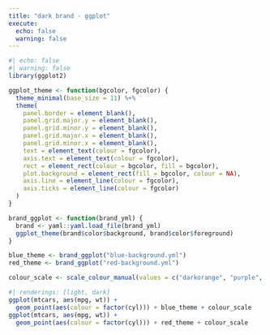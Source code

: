 ```yaml
---
title: "dark brand - ggplot"
execute:
  echo: false
  warning: false
---
```


```r
#| echo: false
#| warning: false
library(ggplot2)

ggplot_theme <- function(bgcolor, fgcolor) {
  theme_minimal(base_size = 11) %+%
  theme(
    panel.border = element_blank(),
    panel.grid.major.y = element_blank(),
    panel.grid.minor.y = element_blank(),
    panel.grid.major.x = element_blank(),
    panel.grid.minor.x = element_blank(),
    text = element_text(colour = fgcolor),
    axis.text = element_text(colour = fgcolor),
    rect = element_rect(colour = bgcolor, fill = bgcolor),
    plot.background = element_rect(fill = bgcolor, colour = NA),
    axis.line = element_line(colour = fgcolor),
    axis.ticks = element_line(colour = fgcolor)
  )
}

brand_ggplot <- function(brand_yml) {
  brand <- yaml::yaml.load_file(brand_yml)
  ggplot_theme(brand$color$background, brand$color$foreground)
}

blue_theme <- brand_ggplot("blue-background.yml")
red_theme <- brand_ggplot("red-background.yml")

colour_scale <- scale_colour_manual(values = c("darkorange", "purple", "cyan4"))
```


```r
#| renderings: [light, dark]
ggplot(mtcars, aes(mpg, wt)) +
  geom_point(aes(colour = factor(cyl))) + blue_theme + colour_scale
ggplot(mtcars, aes(mpg, wt)) +
  geom_point(aes(colour = factor(cyl))) + red_theme + colour_scale
```
